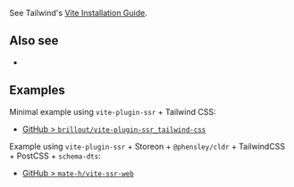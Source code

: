 
See Tailwind's [Vite Installation Guide](https://tailwindcss.com/docs/guides/vite).

## Also see

 - <Link href="/windi-css" />

## Examples

Minimal example using `vite-plugin-ssr` + Tailwind CSS:
 - [GitHub > `brillout/vite-plugin-ssr_tailwind-css`](https://github.com/brillout/vite-plugin-ssr_tailwind-css)

Example using `vite-plugin-ssr` + Storeon + `@phensley/cldr` + TailwindCSS + PostCSS + `schema-dts`:
 - [GitHub > `mate-h/vite-ssr-web`](https://github.com/mate-h/vite-ssr-web)
